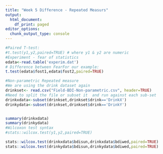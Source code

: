 ```yaml
---
title: "Week 5 Difference - Repeated Measurs"
output:
  html_document:
    df_print: paged
editor_options:
  chunk_output_type: console
---
```


```r
#Paired T-test:
#t.test(y1,y2,paired=TRUE) # where y1 & y2 are numeric
#Experiment - fear of statistics
edata<-read.table('experim.dat')
# Difference between FearFor our example:
t.test(edata$fost1,edata$fost2,paired=TRUE)

```
```r
#Non-parametric Repeated measure
#We are using the drink dataset again
drinkset<- read.csv("Field-BDI-Non-parametric.csv", header=TRUE)
#Need to split the file or subset it  and run against each sub-set
drinkxdata<-subset(drinkset,drinkset$drink=='DrinkX')
drinkydata<-subset(drinkset,drinkset$drink=='DrinkY')


summary(drinkxdata)
summary(drinkydata)
#Wilcoxon test syntax
#stats::wilcox.test(y1,y2,paired=TRUE)

stats::wilcox.test(drinkxdata$bdisun,drinkxdata$bdiwed,paired=TRUE)
stats::wilcox.test(drinkydata$bdisun,drinkydata$bdiwed,paired=TRUE)

```